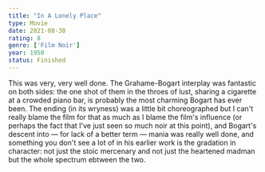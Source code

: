```yaml
---
title: "In A Lonely Place"
type: Movie
date: 2021-08-30
rating: 8
genre: ['Film Noir']
year: 1950
status: Finished
---
```


This was very, very well done. The Grahame-Bogart interplay was fantastic on both sides: the one shot of them in the throes of lust, sharing a cigarette at a crowded piano bar, is probably the most charming Bogart has ever been. The ending (in its wryness) was a little bit choreographed but I can't really blame the film for that as much as I blame the film's influence (or perhaps the fact that I've just seen so much noir at this point), and Bogart's descent into — for lack of a better term — mania was really well done, and something you don't see a lot of in his earlier work is the gradation in character: not just the stoic mercenary and not just the heartened madman but the whole spectrum ebtween the two.
